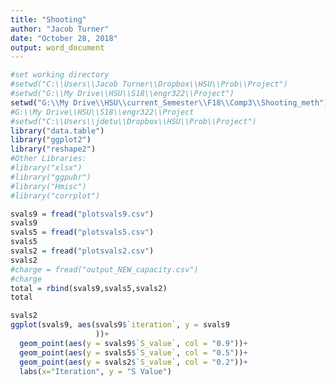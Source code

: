 ---
title: "Shooting"
author: "Jacob Turner"
date: "October 28, 2018"
output: word_document
---

```{r}
#set working directory
#setwd("C:\\Users\\Jacob Turner\\Dropbox\\HSU\\Prob\\Project")
#setwd("G:\\My Drive\\HSU\\S18\\engr322\\Project")
setwd("G:\\My Drive\\HSU\\current_Semester\\F18\\Comp3\\Shooting_meth")
#G:\\My Drive\\HSU\\S18\\engr322\\Project
#setwd("C:\\Users\\jdetu\\Dropbox\\HSU\\Prob\\Project")
library("data.table")
library("ggplot2")
library("reshape2")
#Other Libraries:
#library("xlsx")
#library("ggpubr")
#library("Hmisc")
#library("corrplot")
```

```{r}
svals9 = fread("plotsvals9.csv")
svals9
svals5 = fread("plotsvals5.csv")
svals5
svals2 = fread("plotsvals2.csv")
svals2
#charge = fread("output_NEW_capacity.csv")
#charge
total = rbind(svals9,svals5,svals2)
total

```

```{r}

svals2
ggplot(svals9, aes(svals9$`iteration`, y = svals9
                   ))+
  geom_point(aes(y = svals9$`S_value`, col = "0.9"))+
  geom_point(aes(y = svals5$`S_value`, col = "0.5"))+
  geom_point(aes(y = svals2$`S_value`, col = "0.2"))+
  labs(x="Iteration", y = "S Value")
```